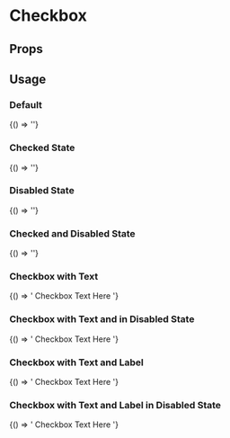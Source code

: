
# Checkbox

<Meta
  title='Checkbox'
  component='fw-checkbox'/>

## Props
<Props of="fw-checkbox"/>

## Usage

### Default
<Preview>
<Story name='Default'>
{() => '<fw-checkbox></fw-checkbox>'}
</Story>
</Preview>

### Checked State
<Preview>
<Story name='Checked'>
{() => '<fw-checkbox checked></fw-checkbox>'}
</Story>
</Preview>

### Disabled State
<Preview>
<Story name='Disabled'>
{() => '<fw-checkbox disabled></fw-checkbox>'}
</Story>
</Preview>

### Checked and Disabled State
<Preview>
<Story name='CheckedDisabled'>
{() => '<fw-checkbox disabled checked></fw-checkbox>'}
</Story>
</Preview>

### Checkbox with Text
<Preview>
<Story name='withText'>
{() => '<fw-checkbox> Checkbox Text Here </fw-checkbox>'}
</Story>
</Preview>

### Checkbox with Text and in Disabled State
<Preview>
<Story name='DisabledWithText'>
{() => '<fw-checkbox disabled> Checkbox Text Here </fw-checkbox>'}
</Story>
</Preview>

### Checkbox with Text and Label
<Preview>
<Story name='WithTextAndLabel'>
{() => '<fw-checkbox label="This is a subheading"> Checkbox Text Here </fw-checkbox>'}
</Story>
</Preview>


### Checkbox with Text and Label in Disabled State
<Preview>
<Story name='WithTextAndLabelDisabled'>
{() => '<fw-checkbox disabled label="This is a subheading"> Checkbox Text Here </fw-checkbox>'}
</Story>
</Preview>
